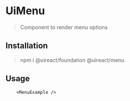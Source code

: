 


# UiMenu

> Component to render menu options

## Installation

> npm i @uireact/foundation @uireact/menu

## Usage

```tsx live scope={{MenuExample}}
    <MenuExample />
```
